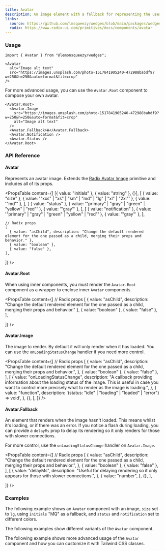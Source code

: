 ```yaml
---
title: Avatar
description: An image element with a fallback for representing the user.
links:
  source: https://github.com/lmsqueezy/wedges/blob/main/packages/wedges/src/components/Avatar/Avatar.tsx
  radix: https://www.radix-ui.com/primitives/docs/components/avatar
---
```


<PreviewComponent name="avatar/preview" />

### Usage

```tsx
import { Avatar } from "@lemonsqueezy/wedges";
```

```tsx showLineNumbers
<Avatar
  alt="Image alt text"
  src="https://images.unsplash.com/photo-1517841905240-472988babdf9?w=250&h=250&auto=format&fit=crop"
/>
```

For more advanced usage, you can use the `Avatar.Root` component to compose your own avatar.

```tsx
<Avatar.Root>
  <Avatar.Image
    src="https://images.unsplash.com/photo-1517841905240-472988babdf9?w=250&h=250&auto=format&fit=crop"
    alt="Image alt text"
  />
  <Avatar.Fallback>W</Avatar.Fallback>
  <Avatar.Notification />
  <Avatar.Status />
</Avatar.Root>
```

### API Reference

#### Avatar

Represents an avatar image. Extends the <a href="https://www.radix-ui.com/primitives/docs/components/avatar#image" rel="nofollow noreferrer" target="_blank">Radix Avatar Image</a> primitive and includes all of its props.

<PropsTable
  content={[
    [{ value: "initials" }, { value: "string" }, {}],
    [
      { value: "size" },
      { value: '"xxs" | "xs" | "sm" | "md" | "lg" | "xl" | "2xl"' },
      { value: '"md"' },
    ],
    [
      { value: "status" },
      { value: '"primary" | "gray" | "green" | "yellow" | "red"' },
      { value: '"gray"' },
    ],
    [
      { value: "notification" },
      { value: '"primary" | "gray" | "green" | "yellow" | "red"' },
      { value: '"gray"' },
    ],

    // Radix props
    [
      { value: "asChild", description: "Change the default rendered element for the one passed as a child, merging their props and behavior." },
      { value: "boolean" },
      { value: "false" },
    ],

]}
/>

#### Avatar.Root

When using inner components, you must render the `Avatar.Root` component as a wrapper to enclose inner `Avatar` components.

<PropsTable
  content={[
    // Radix props
    [
      { value: "asChild", description: "Change the default rendered element for the one passed as a child, merging their props and behavior." },
      { value: "boolean" },
      { value: "false" },
    ],

]}
/>

#### Avatar.Image

The image to render. By default it will only render when it has loaded. You can use the `onLoadingStatusChange` handler if you need more control.

<PropsTable
  content={[
    // Radix props
    [
      {
        value: "asChild",
        description:
          "Change the default rendered element for the one passed as a child, merging their props and behavior.",
      },
      { value: "boolean" },
      { value: "false" },
    ],
    [
      {
        value: "onLoadingStatusChange",
        description:
          "A callback providing information about the loading status of the image. This is useful in case you want to control more precisely what to render as the image is loading.",
      },
      {
        value: "function",
        description: '(status: "idle" | "loading" | "loaded" | "error") => void',
      },
      {},
    ],
  ]}
/>

#### Avatar.Fallback

An element that renders when the image hasn't loaded. This means whilst it's loading, or if there was an error. If you notice a flash during loading, you can provide a `delayMs` prop to delay its rendering so it only renders for those with slower connections.

For more control, use the `onLoadingStatusChange` handler on `Avatar.Image`.

<PropsTable
  content={[
    // Radix props
    [
      {
        value: "asChild",
        description:
          "Change the default rendered element for the one passed as a child, merging their props and behavior.",
      },
      { value: "boolean" },
      { value: "false" },
    ],
    [
      {
        value: "delayMs",
        description:
          "Useful for delaying rendering so it only appears for those with slower connections.",
      },
      {
        value: "number",
      },
      {},
    ],

]}
/>

### Examples

The following example shows an `Avatar` component with an image, `size` set to `lg`, using `initials` "MQ" as a fallback, and `status` and `notification` set to different colors.

<PreviewComponent name="avatar/example-1" />

The following examples show different variants of the `Avatar` component.

<PreviewComponent name="avatar/example-2" />

The following example shows more advanced usage of the `Avatar` component and how you can customize it with Tailwind CSS classes.

<PreviewComponent name="avatar/example-3" />
